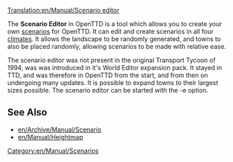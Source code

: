 [[Translation:en/Manual/Scenario editor]]
{{en/Manual/Navigation}}

The '''Scenario Editor''' in OpenTTD is a tool which allows you to create your own [[en/Archive/Manual/Scenario|scenarios]] for OpenTTD. It can edit and create scenarios in all four [[en/Manual/Climates|climates]]. It allows the landscape to be randomly generated, and towns to also be placed randomly, allowing scenarios to be made with relative ease. 

The scenario editor was not present in the original Transport Tycoon of 1994, was was introduced in it's World Editor expansion pack. It stayed in TTD, and was therefore in OpenTTD from the start, and from then on undergoing many updates. It is possible to expand towns to their largest sizes possible. The scenario editor can be started with the -e option.

==See Also==
* [[en/Archive/Manual/Scenario]]
* [[en/Manual/Heightmap]]

[[Category:en/Manual/Scenarios]]